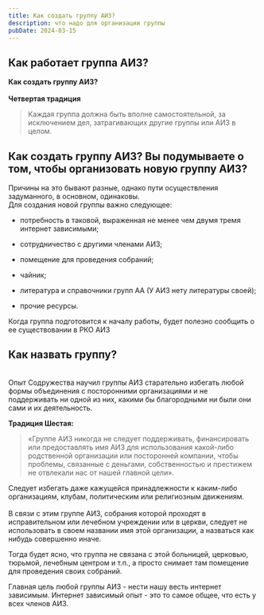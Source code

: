 ```yaml
---
title: Как создать группу АИЗ?
description: что надо для организации группы
pubDate: 2024-03-15
---
```

## Как работает группа АИЗ?&#x20;

**Как создать группу АИЗ?**\
\
**Четвертая традиция**

> Каждая группа должна быть вполне самостоятельной, за исключением дел, затрагивающих другие группы или АИЗ в целом.

## **Как создать группу АИЗ? Вы подумываете о том, чтобы организовать новую группу АИЗ?**

Причины на это бывают разные, однако пути осуществления задуманного, в основном, одинаковы.\
Для создания новой группы важно следующее:&#x20;

* потребность в таковой, выраженная не менее чем двумя тремя интернет зависимыми;

* сотрудничество с другими членами АИЗ;&#x20;

* помещение для проведения собраний;&#x20;

* чайник;&#x20;

* литература и справочники групп АА (У АИЗ нету литературы своей);&#x20;

* прочие ресурсы.

Когда группа подготовится к началу работы, будет полезно сообщить о ее существовании в РКО АИЗ&#x20;

## Как назвать группу?&#x20;

\
Опыт Содружества научил группы АИЗ старательно избегать любой формы объединения с посторонними организациями и не поддерживать ни одной из них, какими бы благородными ни были они сами и их деятельность.&#x20;

**Традиция Шестая:**&#x20;

> «Группе АИЗ никогда не следует поддерживать, финансировать или предоставлять имя АИЗ для использования какой-либо родственной организации или посторонней компании, чтобы проблемы, связанные с деньгами, собственностью и престижем не отвлекали нас от нашей главной цели».&#x20;

Следует избегать даже кажущейся принадлежности к каким-либо организациям, клубам, политическим или религиозным движениям.  \
\
В связи с этим группе АИЗ, собрания которой проходят в исправительном или лечебном учреждении или в церкви, следует не использовать в своем названии имя этой организации, а назваться как нибудь совершенно иначе.&#x20;

Тогда будет ясно, что группа не связана с этой больницей, церковью, тюрьмой, лечебным центром и т.п., а просто снимает там помещение для проведения своих собраний. &#x20;

Главная цель любой группы АИЗ - нести нашу весть интернет зависимым. Интернет зависимый опыт - это то самое общее, что есть у всех членов АИЗ.
